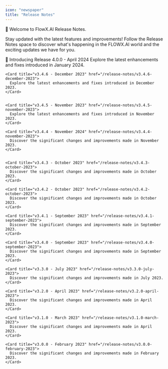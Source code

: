 ```yaml
---
icon: "newspaper"
title: "Release Notes"
---
```




🚀 Welcome to FlowX.AI Release Notes. 

Stay updated with the latest features and improvements! Follow the Release Notes space to discover what's happening in the FLOWX.AI world and the exciting updates we have for you.

  <Card title = "Version 4.0.0" href ="v4.0.0-april-2024/" icon ="fire">
  🚀 Introducing Release 4.0.0 - April 2024
  </Card>
  

  <Accordion title="Version 3.x.x" icon="files">
    <Card title="v3.4.7 - January 2024" href="/release-notes/v3.4.7-january-2024">
      Explore the latest enhancements and fixes introduced in January 2024.
    </Card>


    <Card title="v3.4.6 - December 2023" href="/release-notes/v3.4.6-december-2023">
      Explore the latest enhancements and fixes introduced in December 2023.
    </Card>


    <Card title="v3.4.5 - November 2023" href="/release-notes/v3.4.5-november-2023">
      Explore the latest enhancements and fixes introduced in November 2023.
    </Card>

    <Card title="v3.4.4 - November 2024" href="/release-notes/v3.4.4-november-2023">
      Discover the significant changes and improvements made in November 2023.
    </Card>


    <Card title="v3.4.3 - October 2023" href="/release-notes/v3.4.3-october-2023">
      Discover the significant changes and improvements made in October 2023.
    </Card>

    <Card title="v3.4.2 - October 2023" href="/release-notes/v3.4.2-october-2023">
      Discover the significant changes and improvements made in October 2023.
    </Card>

    <Card title="v3.4.1 - September 2023" href="/release-notes/v3.4.1-september-2023">
      Discover the significant changes and improvements made in September 2023.
    </Card>

    <Card title="v3.4.0 - September 2023" href="/release-notes/v3.4.0-september-2023">
      Discover the significant changes and improvements made in September 2023.
    </Card>

    <Card title="v3.3.0 - July 2023" href="/release-notes/v3.3.0-july-2023">
      Discover the significant changes and improvements made in July 2023.
    </Card>

    <Card title="v3.2.0 - April 2023" href="/release-notes/v3.2.0-april-2023">
      Discover the significant changes and improvements made in April 2023.
    </Card>

    <Card title="v3.1.0 - March 2023" href="/release-notes/v3.1.0-march-2023">
      Discover the significant changes and improvements made in April 2023.
    </Card>

    <Card title="v3.0.0 - February 2023" href="/release-notes/v3.0.0-february-2023">
      Discover the significant changes and improvements made in February 2023.
    </Card>
  </Accordion>

